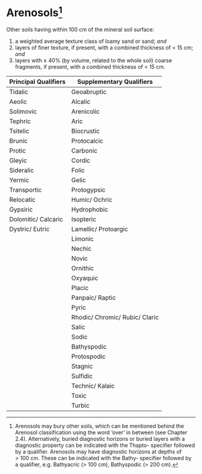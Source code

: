 # Arenosols[^chapter-04-31-arenosols-1] {#key-arenosols}

[^chapter-04-31-arenosols-1]: Arenosols may bury other soils, which can be mentioned behind the Arenosol classification using the word 'over' in between (see Chapter 2.4). Alternatively, buried diagnostic horizons or buried layers with a diagnostic property can be indicated with the Thapto- specifier followed by a qualifier. Arenosols may have diagnostic horizons at depths of \> 100 cm. These can be indicated with the Bathy- specifier followed by a qualifier, e.g. Bathyacric (\> 100 cm), Bathyspodic (\> 200 cm).

::: grid
::: g-col-4
Other soils having within 100 cm of the mineral soil surface:

1.  a weighted average texture class of loamy sand or sand; *and*
2.  layers of finer texture, if present, with a combined thickness of \< 15 cm; *and*
3.  layers with ≥ 40% (by volume, related to the whole soil) coarse fragments, if present, with a combined thickness of \< 15 cm.
:::

::: g-col-8
| Principal Qualifiers | Supplementary Qualifiers        |
|----------------------|---------------------------------|
| Tidalic              | Geoabruptic                     |
| Aeolic               | Alcalic                         |
| Solimovic            | Arenicolic                      |
| Tephric              | Aric                            |
| Tsitelic             | Biocrustic                      |
| Brunic               | Protocalcic                     |
| Protic               | Carbonic                        |
| Gleyic               | Cordic                          |
| Sideralic            | Folic                           |
| Yermic               | Gelic                           |
| Transportic          | Protogypsic                     |
| Relocatic            | Humic/ Ochric                   |
| Gypsiric             | Hydrophobic                     |
| Dolomitic/ Calcaric  | Isopteric                       |
| Dystric/ Eutric      | Lamellic/ Protoargic            |
|                      | Limonic                         |
|                      | Nechic                          |
|                      | Novic                           |
|                      | Ornithic                        |
|                      | Oxyaquic                        |
|                      | Placic                          |
|                      | Panpaic/ Raptic                 |
|                      | Pyric                           |
|                      | Rhodic/ Chromic/ Rubic/ Claric  |
|                      | Salic                           |
|                      | Sodic                           |
|                      | Bathyspodic                     |
|                      | Protospodic                     |
|                      | Stagnic                         |
|                      | Sulfidic                        |
|                      | Technic/ Kalaic                 |
|                      | Toxic                           |
|                      | Turbic                          |
:::
:::
